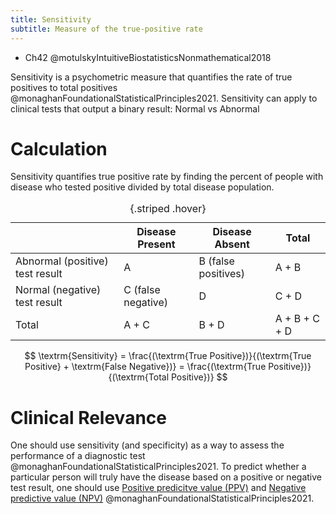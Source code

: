 ```yaml
---
title: Sensitivity
subtitle: Measure of the true-positive rate
---
```


:::{.callout title="Resources"}

- Ch42 @motulskyIntuitiveBiostatisticsNonmathematical2018
:::

Sensitivity is a psychometric measure that quantifies the rate of true positives to total positives @monaghanFoundationalStatisticalPrinciples2021.
Sensitivity can apply to clinical tests that output a binary result: Normal vs Abnormal




# Calculation

Sensitivity quantifies true positive rate by finding the percent of people with disease who tested positive divided by total disease population.

| | Disease Present | Disease Absent | Total |
|-|-|-|-|
| Abnormal (positive) test result | A | B (false positives) | A + B |
| Normal (negative) test result | C (false negative) | D | C + D |
| Total|  A + C | B + D | A + B + C + D |
: {.striped .hover}

$$
\textrm{Sensitivity} = \frac{(\textrm{True Positive})}{(\textrm{True Positive} + \textrm{False Negative})} = \frac{(\textrm{True Positive})}{(\textrm{Total Positive})}
$$


# Clinical Relevance

One should use sensitivity (and specificity) as a way to assess the performance of a diagnostic test @monaghanFoundationalStatisticalPrinciples2021.
To predict whether a particular person will truly have the disease based on a positive or negative test result, one should use [Positive predicitve value (PPV)]({{< var ref-psychometric.predictive-value.positive >}}) and [Negative predictive value (NPV)]({{< var ref-psychometric.predictive-value.negative >}}) @monaghanFoundationalStatisticalPrinciples2021.